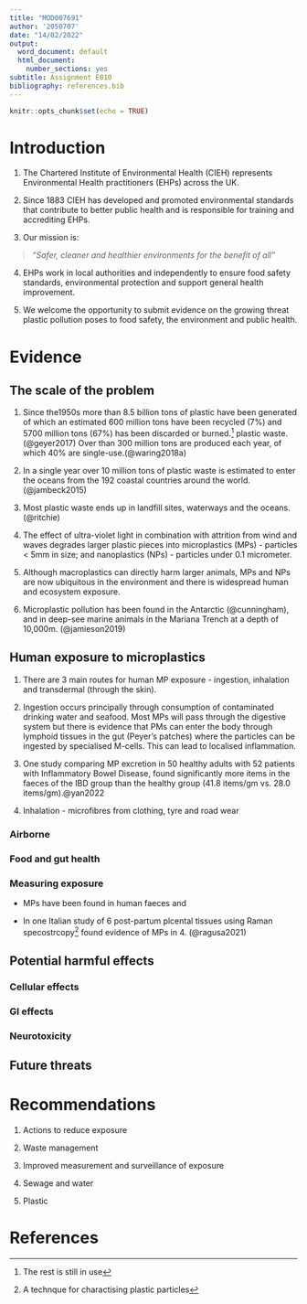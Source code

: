 ```yaml
---
title: "MOD007691"
author: '2050707'
date: "14/02/2022"
output:
  word_document: default
  html_document:
    number_sections: yes
subtitle: Assignment E010
bibliography: references.bib
---
```


```r
knitr::opts_chunk$set(echo = TRUE)
```

# Introduction

1.  The Chartered Institute of Environmental Health (CIEH) represents Environmental Health practitioners (EHPs) across the UK.

2.  Since 1883 CIEH has developed and promoted environmental standards that contribute to better public health and is responsible for training and accrediting EHPs.

3.  Our mission is:

> *"Safer, cleaner and healthier environments for the benefit of all"*

4.  EHPs work in local authorities and independently to ensure food safety standards, environmental protection and support general health improvement.

5.  We welcome the opportunity to submit evidence on the growing threat plastic pollution poses to food safety, the environment and public health.

# Evidence

## The scale of the problem

1.  Since the1950s more than 8.5 billion tons of plastic have been generated of which an estimated 600 million tons have been recycled (7%) and 5700 million tons (67%) has been discarded or burned.[^1] plastic waste.(@geyer2017) Over than 300 million tons are produced each year, of which 40% are single-use.(@waring2018a)

2.  In a single year over 10 million tons of plastic waste is estimated to enter the oceans from the 192 coastal countries around the world. (@jambeck2015)

3.  Most plastic waste ends up in landfill sites, waterways and the oceans. (@ritchie)

4.  The effect of ultra-violet light in combination with attrition from wind and waves degrades larger plastic pieces into microplastics (MPs) - particles \< 5mm in size; and nanoplastics (NPs) - particles under 0.1 micrometer.

5.  Although macroplastics can directly harm larger animals, MPs and NPs are now ubiquitous in the environment and there is widespread human and ecosystem exposure.

6.  Microplastic pollution has been found in the Antarctic (@cunningham), and in deep-see marine animals in the Mariana Trench at a depth of 10,000m. (@jamieson2019)

[^1]: The rest is still in use

## Human exposure to microplastics

1.  There are 3 main routes for human MP exposure - ingestion, inhalation and transdermal (through the skin).

2.  Ingestion occurs principally through consumption of contaminated drinking water and seafood. Most MPs will pass through the digestive system but there is evidence that PMs can enter the body through lymphoid tissues in the gut (Peyer's patches) where the particles can be ingested by specialised M-cells. This can lead to localised inflammation.

3.  One study comparing MP excretion in 50 healthy adults with 52 patients with Inflammatory Bowel Disease, found significantly more items in the faeces of the IBD group than the healthy group (41.8 items/gm vs. 28.0 items/gm).@yan2022

4.  Inhalation - microfibres from clothing, tyre and road wear

### Airborne

### Food and gut health

### Measuring exposure

-   MPs have been found in human faeces and

-   In one Italian study of 6 post-partum plcental tissues using Raman specostrcopy[^2] found evidence of MPs in 4. (@ragusa2021)

[^2]: A technque for charactising plastic particles

## Potential harmful effects

### Cellular effects

### GI effects

### Neurotoxicity

## Future threats

## 

# Recommendations

1.  Actions to reduce exposure

2.  Waste management

3.  Improved measurement and surveillance of exposure

4.  Sewage and water

5.  Plastic

# References
